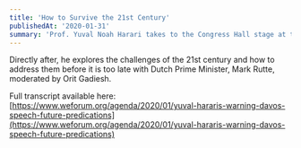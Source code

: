 ```yaml
---
title: 'How to Survive the 21st Century'
publishedAt: '2020-01-31'
summary: 'Prof. Yuval Noah Harari takes to the Congress Hall stage at the World Economic Forum annual meeting to speak about how nuclear war, ecological collapse and technological disruption pose an existential threat to human civilization.'
---
```


Directly after, he explores the challenges of the 21st century and how to address them before it is too late with Dutch Prime Minister, Mark Rutte, moderated by Orit Gadiesh.

<YouTube youTubeId="gG6WnMb9Fho" />

Full transcript available here: [https://www.weforum.org/agenda/2020/01/yuval-hararis-warning-davos-speech-future-predications](https://www.weforum.org/agenda/2020/01/yuval-hararis-warning-davos-speech-future-predications)
